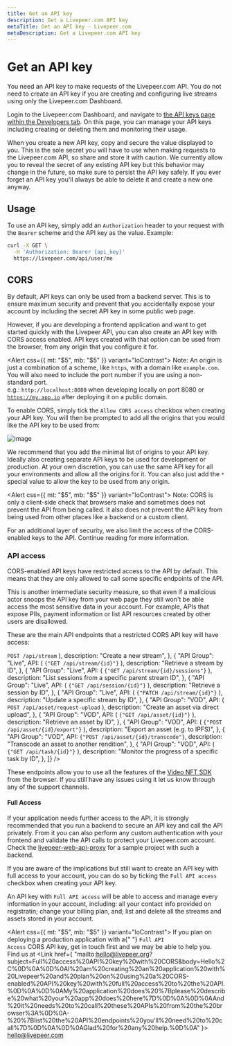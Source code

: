 ```yaml
---
title: Get an API key
description: Get a Livepeer.com API key
metaTitle: Get an API key - Livepeer.com
metaDescription: Get a Livepeer.com API key
---
```


# Get an API key

You need an API key to make requests of the Livepeer.com API. You do not need to
create an API key if you are creating and configuring live streams using only
the Livepeer.com Dashboard.

Login to the Livepeer.com Dashboard, and navigate to
[the API keys page within the Developers tab](https://livepeer.com/dashboard/developers/api-keys).
On this page, you can manage your API keys including creating or deleting them
and monitoring their usage.

When you create a new API key, copy and secure the value displayed to you. This
is the sole secret you will have to use when making requests to the Livepeer.com
API, so share and store it with caution. We currently allow you to reveal the
secret of any existing API key but this behavior may change in the future, so
make sure to persist the API key safely. If you ever forget an API key you'll
always be able to delete it and create a new one anyway.

## Usage

To use an API key, simply add an `Authorization` header to your request with the
`Bearer` scheme and the API key as the value. Example:

```bash
curl -X GET \
  -H 'Authorization: Bearer {api_key}'
  https://livepeer.com/api/user/me
```

## CORS

By default, API keys can only be used from a backend server. This is to ensure
maximum security and prevent that you accidentally expose your account by
including the secret API key in some public web page.

However, if you are developing a frontend application and want to get started
quickly with the Livepeer API, you can also create an API key with CORS access
enabled. API keys created with that option can be used from the browser, from
any origin that you configure it for.

<Alert css={{ mt: "$5", mb: "$5" }} variant="loContrast">
  <Text size="3" variant="gray">
    Note: An origin is just a combination of a scheme, like
    <code>https</code>, with a domain like <code>example.com</code>. You will also
    need to include the port number if you are using a non-standard port. <br />
    e.g.: <code>http://localhost:8080</code> when developing locally on port
    8080 or <code>https://my.app.io</code> after deploying it on a public
    domain.
  </Text>
</Alert>

To enable CORS, simply tick the `Allow CORS access` checkbox when creating your
API key. You will then be prompted to add all the origins that you would like
the API key to be used from:

![image](https://ipfs.livepeer.com/ipfs/QmTCaxyntJoKdRQ8Pnbcn3D1WdRgM7SLioQyRG1YTT67Pm)

We recommend that you add the minimal list of origins to your API key. Ideally
also creating separate API keys to be used for development or production. At
your own discretion, you can use the same API key for all your environments and
allow all the origins for it. You can also just add the `*` special value to
allow the key to be used from any origin.

<Alert css={{ mt: "$5", mb: "$5" }} variant="loContrast">
  <Text size="3" variant="gray">
    Note: CORS is only a client-side check that browsers make and sometimes does
    not prevent the API from being called. It also does not prevent the API key
    from being used from other places like a backend or a custom client. <br />
  </Text>
</Alert>

For an additional layer of security, we also limit the access of the
CORS-enabled keys to the API. Continue reading for more information.

### API access

CORS-enabled API keys have restricted access to the API by default. This means
that they are only allowed to call some specific endpoints of the API.

This is another intermediate security measure, so that even if a malicious actor
snoops the API key from your web page they still won't be able access the most
sensitive data in your account. For example, APIs that expose PIIs, payment
information or list API resources created by other users are disallowed.

These are the main API endpoints that a restricted CORS API key will have
access:

<Table
  data={[
    {
      "API Group": "Live",
      API: (
        <Link href={"/docs/api-reference/stream/post-stream"} target="_blank">
          <code>POST /api/stream</code>
        </Link>
      ),
      description: "Create a new stream",
    },
    {
      "API Group": "Live",
      API: (
        <Link href={"/docs/api-reference/stream/get-stream"} target="_blank">
          <code>{"GET /api/stream/{id}"}</code>
        </Link>
      ),
      description: "Retrieve a stream by ID",
    },
    {
      "API Group": "Live",
      API: (
        <Link
          href={"/docs/api-reference/session/list-sessions"}
          target="_blank">
          <code>{"GET /api/stream/{id}/sessions"}</code>
        </Link>
      ),
      description: "List sessions from a specific parent stream ID",
    },
    {
      "API Group": "Live",
      API: (
        <Link href={"/docs/api-reference/session/get-session"} target="_blank">
          <code>{"GET /api/session/{id}"}</code>
        </Link>
      ),
      description: "Retrieve a session by ID",
    },
    {
      "API Group": "Live",
      API: (
        <Link href={"/docs/api-reference/stream/update-stream"} target="_blank">
          <code>{"PATCH /api/stream/{id}"}</code>
        </Link>
      ),
      description: "Update a specific stream by ID",
    },
    {
      "API Group": "VOD",
      API: (
        <Link href={"/docs/api-reference/vod/upload"} target="_blank">
          <code>POST /api/asset/request-upload</code>
        </Link>
      ),
      description: "Create an asset via direct upload",
    },
    {
      "API Group": "VOD",
      API: (
        <Link
          href={"/docs/api-reference/vod/list#retrieve-an-asset"}
          target="_blank">
          <code>{"GET /api/asset/{id}"}</code>
        </Link>
      ),
      description: "Retrieve an asset by ID",
    },
    {
      "API Group": "VOD",
      API: (
        <Link href={"/docs/api-reference/vod/export"} target="_blank">
          <code>{"POST /api/asset/{id}/export"}</code>
        </Link>
      ),
      description: "Export an asset (e.g. to IPFS)",
    },
    {
      "API Group": "VOD",
      API: <code>{"POST /api/asset/{id}/transcode"}</code>,
      description: "Transcode an asset to another rendition",
    },
    {
      "API Group": "VOD",
      API: (
        <Link
          href={"/docs/api-reference/vod/list-tasks#retrieve-a-task"}
          target="_blank">
          <code>{"GET /api/task/{id}"}</code>
        </Link>
      ),
      description: "Monitor the progress of a specific task by ID",
    },
  ]}
/>

These endpoints allow you to use all the features of the
[Video NFT SDK](https://www.npmjs.com/package/@livepeer/video-nft) from the
browser. If you still have any issues using it let us know through any of the
support channels.

#### Full Access

If your application needs further access to the API, it is strongly recommended
that you run a backend to secure an API key and call the API privately. From it
you can also perform any custom authentication with your frontend and validate
the API calls to protect your Livepeer.com account. Check the
[livepeer-web-api-proxy](https://github.com/victorges/livepeer-web-api-proxy)
for a sample project with such a backend.

If you are aware of the implications but still want to create an API key with
full access to your account, you can do so by ticking the `Full API access`
checkbox when creating your API key.

An API key with `Full API access` will be able to access and manage every
information in your account, including: all your contact info provided on
registratin; change your billing plan, and; list and delete all the streams and
assets stored in your account.

<Alert css={{ mt: "$5", mb: "$5" }} variant="loContrast">
  <Text size="3" variant="gray">
    If you plan on deploying a production application with a{" "}
    <code>Full API Access</code>
    CORS API key, get in touch first and we may be able to help you. Find us at <Link
      href={
        "mailto:hello@livepeer.org?subject=Full%20access%20API%20key%20with%20CORS&body=Hello%2C%0D%0A%0D%0AI%20am%20creating%20an%20application%20with%20Livepeer%20and%20plan%20on%20using%20a%20CORS-enabled%20API%20key%20with%20full%20access%20to%20the%20API.%0D%0A%0D%0AMy%20application%20does%20%7Bplease%20describe%20what%20your%20app%20does%20here%7D%0D%0A%0D%0AAnd%20it%20needs%20to%20call%20these%20APIs%20from%20the%20browser%3A%0D%0A-%20%7Blist%20the%20API%20endpoints%20you'll%20need%20to%20call%7D%0D%0A%0D%0AGlad%20for%20any%20help.%0D%0A"
      }>
      hello@livepeer.com
    </Link>
  </Text>
</Alert>
